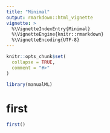```yaml
---
title: "Minimal"
output: rmarkdown::html_vignette
vignette: >
  %\VignetteIndexEntry{Minimal}
  %\VignetteEngine{knitr::rmarkdown}
  %\VignetteEncoding{UTF-8}
---
```


```r
knitr::opts_chunk$set(
  collapse = TRUE,
  comment = "#>"
)
```

```r
library(manualML)
```

<!-- WARNING - This vignette is generated by {fusen} from dev/flat_first.Rmd: do not edit by hand -->



<!--
 You need to run the 'description' chunk in the '0-dev_history.Rmd' file before continuing your code there.
-->

# first

```r
first()
```



